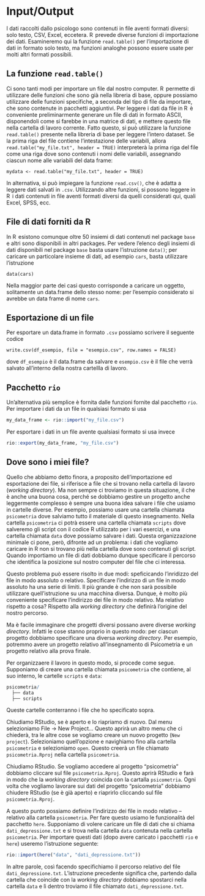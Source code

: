 # Input/Output 

I dati raccolti dallo psicologo sono contenuti in file aventi formati
diversi: solo testo, CSV, Excel, eccetera. R  prevede diverse funzioni
di importazione dei dati. Esamineremo qui la funzione `read.table()` per
l'importazione di dati in formato solo testo, ma funzioni analoghe
possono essere usate per molti altri formati possibili.

## La funzione `read.table()`

Ci sono tanti modi per importare un file dal nostro computer. R 
permette di utilizzare delle funzioni che sono già nella libreria di
base, oppure possiamo utilizzare delle funzioni specifiche, a seconda
del tipo di file da importare, che sono contenute in pacchetti
aggiuntivi. Per leggere i dati da file in R  è conveniente
preliminarmente generare un file di dati in formato ASCII, disponendoli
come si farebbe in una matrice di dati, e mettere questo file nella
cartella di lavoro corrente. Fatto questo, si può utilizzare la funzione
`read.table()` presente nella libreria di base per leggere l'intero
dataset. Se la prima riga del file contiene l'intestazione delle
variabili, allora `read.table("my_file.txt", header = TRUE)`
interpreterà la prima riga del file come una riga dove sono contenuti i
nomi delle variabili, assegnando ciascun nome alle variabili del data
frame:

    mydata <- read.table("my_file.txt", header = TRUE)

In alternativa, si può impiegare la funzione `read.csv()`, che è adatta
a leggere dati salvati in `.csv`. Utilizzando altre funzioni, si possono
leggere in R  i dati contenuti in file aventi formati diversi da quelli
considerati qui, quali Excel, SPSS, ecc.

## File di dati forniti da R

In R  esistono comunque oltre 50 insiemi di dati contenuti nel package
`base` e altri sono disponibili in altri packages. Per vedere l'elenco
degli insiemi di dati disponibili nel package `base` basta usare
l'istruzione `data()`; per caricare un particolare insieme di dati, ad
esempio `cars`, basta utilizzare l'istruzione

    data(cars)

Nella maggior parte dei casi questo corrisponde a caricare un oggetto,
solitamente un data.frame dello stesso nome: per l'esempio considerato
si avrebbe un data frame di nome `cars`.

## Esportazione di un file

Per esportare un data.frame in formato `.csv` possiamo scrivere il
seguente codice

    write.csv(df_esempio, file = "esempio.csv", row.names = FALSE)

dove `df_esempio` è il data.frame da salvare e `esempio.csv` è il file
che verrà salvato all'interno della nostra cartellla di lavoro.


## Pacchetto `rio`

Un'alternativa più semplice è fornita dalle funzioni fornite dal pacchetto `rio`.  Per importare i dati da un file in qualsiasi formato si usa

```r
my_data_frame <- rio::import("my_file.csv")
```

Per esportare i dati in un file avente qualsiasi formato si usa invece

```r
rio::export(my_data_frame, "my_file.csv")
```

## Dove sono i miei file?

Quello che abbiamo detto finora, a proposito dell'importazione ed esportazione dei file, si riferisce a file che si trovano nella cartella di lavoro (_working directory_). Ma non sempre ci troviamo in questa situazione, il che è anche una buona cosa, perché se dobbiamo gestire un progetto anche leggermente complesso è sempre una buona idea salvare i file che usiamo in cartelle diverse. Per esempio, possiamo usare una cartella chiamata `psicometria` dove salviamo tutto il materiale di questo insegnamento. Nella cartella `psicometria` ci potrà essere una cartella chiamata `scripts` dove salveremo gli script con il codice R utilizzato per i vari esercizi, e una cartella chiamata `data` dove possiamo salvare i dati. Questa organizzazione minimale ci pone, però, difronte ad un problema: i dati che vogliamo caricare in R non si trovano più nella cartella dove sono contenuti gli script. Quando importiamo un file di dati dobbiamo dunque specificare il percorso che identifica la posizione sul nostro computer del file che ci interessa.

Questo problema può essere risolto in due modi: speficicando l'inridizzo del file in modo assoluto o relativo. Specificare l'indirizzo di un file in modo assoluto ha una serie di limiti. Il più grande è che non sarà possibile utilizzare quell'istruzione su una macchina diversa.  Dunque, è molto più conveniente specificare l'indirizzo dei file in modo relativo.  Ma relativo rispetto a cosa?  Rispetto alla _working directory_ che definirà l'origine del nostro percorso.

Ma è facile immaginare che progetti diversi possano avere diverse  _working directory_. Infatti le cose stanno proprio in questo modo: per ciascun progetto dobbiamo specificare una diversa _working directory_.  Per esempio, potremmo avere un progetto relativo all'insegnamento di Psicometria e un progetto relativo alla prova finale.

Per organizzaere il lavoro in questo modo, si procede come segue. Supponiamo di creare una cartella chiamata `psicometria` che contiene, al suo interno, le cartelle `scripts` e `data`: 

```r
psicometria/
  ├── data
  ├── scripts
```

Queste cartelle conterranno i file che ho specificato sopra.  

Chiudiamo RStudio, se è aperto e lo riapriamo di nuovo.  Dal menu selezioniamo File -> New Project... Questo aprirà un altro menu che ci chiederà, tra le altre cose se vogliamo creare un nuovo progetto (`New project`). Selezioniamo quell'opzione e navighiamo fino alla cartella `psicometria` e selezioniamo `open`. Questo creerà un file chiamato `psicometria.Rproj` nella cartella `psicometria`.

Chiudiamo RStudio.  Se vogliamo accedere al progetto "psicometria" dobbiamo cliccare sul file `psicometria.Rproj`. Questo aprirà RStudio e farà in modo che la _working directory_ coincida con la cartalla `psicometria`. Ogni volta che vogliamo lavorare sui dati del progetto "psicometria" dobbiamo chiudere RStudio (se è già aperto) e riaprirlo cliccando sul file `psicometria.Rproj`.

A questo punto possiamo definire l'indirizzo dei file in modo relativo -- relativo alla cartella `psicometria`. Per fare questo usiamo le funzionalità del pacchetto `here`. Supponiamo di volere caricare un file di dati che si chiama `dati_depressione.txt` e si trova nella cartella `data` contenuta nella cartella `psicometria`. Per importare questi dati (dopo avere caricato i pacchetti `rio` e `here`) useremo l'istruzione seguente:

```r
rio::import(here("data", "dati_depressione.txt"))
```

In altre parole, così facendo specifichiamo il percorso relativo del file `dati_depressione.txt`.  L'istruzione precedente significa che, partendo dalla cartella che coincide con la _working directory_ dobbiamo spostarci nella cartella `data` e lì dentro troviamo il file chiamato `dati_depressione.txt`.






